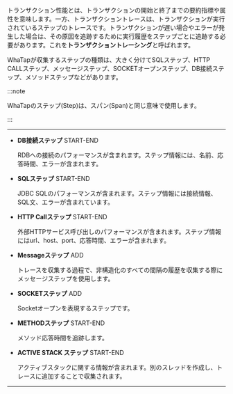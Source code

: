 トランザクション性能とは、トランザクションの開始と終了までの要約指標や属性を意味します。一方、トランザクショントレースは、トランザクションが実行されているステップのトレースです。トランザクションが遅い場合やエラーが発生した場合は、その原因を追跡するために実行履歴をステップごとに追跡する必要があります。これを**トランザクショントレーシング**と呼ばれます。

WhaTapが収集するステップの種類は、大きく分けてSQLステップ、HTTP CALLステップ、メッセージステップ、SOCKETオープンステップ、DB接続ステップ、メソッドステップなどがあります。 

:::note

WhaTapのステップ(Step)は、スパン(Span)と同じ意味で使用します。

:::

* * *

-   **DB接続ステップ** <span class='type'>START-END</span>

    RDBへの接続のパフォーマンスが含まれます。ステップ情報には、名前、応答時間、エラーが含まれます。

-   **SQLステップ** <span class='type'>START-END</span>

    JDBC SQLのパフォーマンスが含まれます。ステップ情報には接続情報、SQL文、エラーが含まれています。

-   **HTTP Callステップ** <span class='type'>START-END</span>

    外部HTTPサービス呼び出しのパフォーマンスが含まれます。ステップ情報にはurl、host、port、応答時間、エラーが含まれます。

-   **Messageステップ** <span class='type'>ADD</span>

    トレースを収集する過程で、非構造化のすべての間隔の履歴を収集する際にメッセージステップを使用します。  

-   **SOCKETステップ** <span class='type'>ADD</span>

    Socketオープンを表現するステップです。

-   **METHODステップ** <span class='type'>START-END</span>

    メソッド応答時間を追跡します。

-   **ACTIVE STACK ステップ** <span class='type'>START-END</span>

    アクティブスタックに関する情報が含まれます。別のスレッドを作成し、トレースに追加することで収集されます。

* * *
